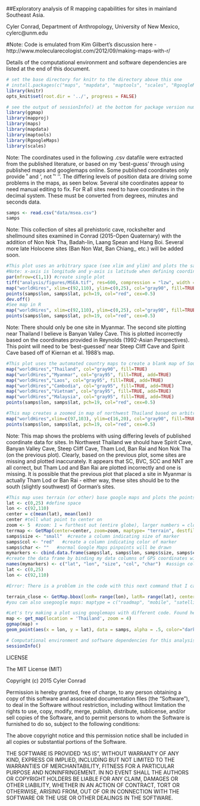 ##Exploratory analysis of R mapping capabilities for sites in mainland Southeast Asia. 

Cyler Conrad, Department of Anthropology, University of New Mexico, cylerc@unm.edu

#Note: Code is emulated from Kim Gilbert's discussion here - http://www.molecularecologist.com/2012/09/making-maps-with-r/

Details of the computational environment and software dependencies are listed at the end of this document. 

```r
# set the base directory for knitr to the directory above this one
# install.packages(c("maps", "mapdata", "maptools", "scales", "RgoogleMaps"))
library(knitr)
opts_knit$set(root.dir = '../', progress = FALSE)
```

```r
# see the output of sessionInfo() at the bottom for package version numbers
library(ggmap)
library(mapproj)
library(maps)
library(mapdata)
library(maptools)
library(RgoogleMaps)
library(scales)
```

Note: The coordinates used in the following .csv datafile were extracted from the published literature, or based on my 'best-guess' through using published maps and googlemaps online. Some published coordinates only provide ˚ and ', not ˚ ' ''. The differing levels of position data are driving some problems in the maps, as seen below. Several site coordinates appear to need manual editing to fix. For R all sites need to have coordinates in the decimal system. These must be converted from degrees, minutes and seconds data. 

```r
samps <- read.csv("data/msea.csv")  
samps
```

Note: This collection of sites all prehistoric cave, rockshelter and shellmound sites examined in Conrad (2015-Open Quaternary) with the addition of Non Nok Tha, Badah-lin, Laang Spean and Hang Boi. Several more late Holocene sites (Ban Non Wat, Ban Chiang,, etc.) will be added soon. 

```r
#This plot uses an arbitrary space (see xlim and ylim) and plots the samps coordinates onto that defined layer. 
#Note: x-axis is longitude and y-axis is latitude when defining coordinates. 
par(mfrow=c(1,1)) #create single plot
tiff("analysis/figures/MSEA.tif", res=600, compression = "lzw", width = 4, height = 4, units="in") #save as high resolution tif
map("worldHires", xlim=c(92,110), ylim=c(0,25), col="gray90", fill=TRUE) #plot world map with defined coordinates of Southeast Asia
points(samps$lon, samps$lat, pch=19, col="red", cex=0.5) 
dev.off()
#See map in R
map("worldHires", xlim=c(92,110), ylim=c(0,25), col="gray90", fill=TRUE)
points(samps$lon, samps$lat, pch=19, col="red", cex=0.5) 
```

Note: There should only be one site in Myanmar. The second site plotting near Thailand I believe is Banyan Valley Cave. This is plotted incorrectly based on the coordinates provided in Reynolds (1992-Asian Perspectives). This point will need to be 'best-guessed' near Steep Cliff Cave and Spirit Cave based off of Kiernan et al. 1988's map.  

```r
#This plot uses the automated country maps to create a blank map of Southeast Asia, sites are added onto this layer. Note that some sites (Vietnam) are cut off of map because of the defined space in the automated maps. 
map("worldHires","Thailand", col="gray90", fill=TRUE) 
map("worldHires","Myanmar", col="gray95", fill=TRUE, add=TRUE)
map("worldHires","Laos", col="gray95", fill=TRUE, add=TRUE)
map("worldHires","Cambodia", col="gray95", fill=TRUE, add=TRUE)
map("worldHires","Vietnam", col="gray95", fill=TRUE, add=TRUE)
map("worldHires","Malaysia", col="gray95", fill=TRUE, add=TRUE)
points(samps$lon, samps$lat, pch=19, col="red", cex=0.5)  
```

```r
#This map creates a zoomed in map of northwest Thailand based on arbitrary coordinates.
map("worldHires",xlim=c(97,103), ylim=c(16,20), col="gray90", fill=TRUE)
points(samps$lon, samps$lat, pch=19, col="red", cex=0.5)  
```

Note: This map shows the problems with using differing levels of published coordinate data for sites. In Northwest Thailand we should have Spirit Cave, Banyan Valley Cave, Steep Cliff Cave, Tham Lod, Ban Rai and Non Nok Tha (on the previous plot). Clearly, based on the previous plot, some sites are missing and plotted inaccurately. It appears that SC, BVC, SCC and NNT are all correct, but Tham Lod and Ban Rai are plotted incorrectly and one is missing. It is possible that the previous plot that placed a site in Myanmar is actually Tham Lod or Ban Rai - either way, these sites should be to the south (slightly southwest) of Gorman's sites. 

```r
#This map uses terrain (or other) base google maps and plots the points as a separate layer. 
lat <- c(0,25) #define space
lon <- c(92,110) 
center = c(mean(lat), mean(lon))
center #tell what point to center on
zoom <- 5  #zoom: 1 = furthest out (entire globe), larger numbers = closer in
terrmap <- GetMap(center=center, zoom=zoom, maptype= "terrain", destfile = "analysis/figures/MSEA_Terrain.png") 
samps$size <- "small"  #create a column indicating size of marker
samps$col <- "red"   #create a column indicating color of marker
samps$char <- ""   #normal Google Maps pinpoints will be drawn
mymarkers <- cbind.data.frame(samps$lat, samps$lon, samps$size, samps$col, samps$char)   
#create the data frame by binding my data columns of GPS coordinates with the newly created columns
names(mymarkers) <- c("lat", "lon", "size", "col", "char")  #assign column headings
lat <- c(0,25) 
lon <- c(92,110) 

#Error: There is a problem in the code with this next command that I cannot figure out.

terrain_close <- GetMap.bbox(lonR= range(lon), latR= range(lat), center= c(12.5, 101), destfile= "analysis/figures/MSEA_TerrainPoints.png", markers=mymarkers, zoom=12, maptype="terrain") 
#you can also usegoogle maps: maptype = c("roadmap", "mobile", "satellite", "terrain", "hybrid", "mapmaker-roadmap", "mapmaker-hybrid")
```

```r
#Let's try making a plot using googlemaps with different code. Found here: https://www.nceas.ucsb.edu/~frazier/RSpatialGuides/ggmap/ggmapCheatsheet.pdf
map <- get_map(location = 'Thailand', zoom = 4)
ggmap(map) +
geom_point(aes(x = lon, y = lat), data = samps, alpha = .5, color="darkred", size = 3) + xlab("Longitude") + ylab("Latitude") + labs(title="Sites in MSEA")
```

```r
# Computational environment and software dependencies for this analysis.
sessionInfo()
```

LICENSE
 
The MIT License (MIT)

Copyright (c) 2015 Cyler Conrad 

Permission is hereby granted, free of charge, to any person obtaining a copy
of this software and associated documentation files (the "Software"), to deal
in the Software without restriction, including without limitation the rights
to use, copy, modify, merge, publish, distribute, sublicense, and/or sell
copies of the Software, and to permit persons to whom the Software is
furnished to do so, subject to the following conditions:

The above copyright notice and this permission notice shall be included in
all copies or substantial portions of the Software.

THE SOFTWARE IS PROVIDED "AS IS", WITHOUT WARRANTY OF ANY KIND, EXPRESS OR
IMPLIED, INCLUDING BUT NOT LIMITED TO THE WARRANTIES OF MERCHANTABILITY,
FITNESS FOR A PARTICULAR PURPOSE AND NONINFRINGEMENT. IN NO EVENT SHALL THE
AUTHORS OR COPYRIGHT HOLDERS BE LIABLE FOR ANY CLAIM, DAMAGES OR OTHER
LIABILITY, WHETHER IN AN ACTION OF CONTRACT, TORT OR OTHERWISE, ARISING FROM,
OUT OF OR IN CONNECTION WITH THE SOFTWARE OR THE USE OR OTHER DEALINGS IN
THE SOFTWARE.